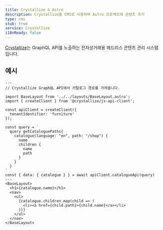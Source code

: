 ```yaml
---
title: Crystallize & Astro
description: Crystallize를 CMS로 사용하여 Astro 프로젝트에 콘텐츠 추가
type: cms
stub: true
service: Crystallize
i18nReady: false
---
```


[Crystallize](https://crystallize.com/)는 GraphQL API를 노출하는 전자상거래용 헤드리스 콘텐츠 관리 시스템입니다.

## 예시

```astro title="src/pages/index.astro"
---
// Crystallize GraphQL API에서 카탈로그 경로를 가져옵니다.

import BaseLayout from '../../layouts/BaseLayout.astro';
import { createClient } from '@crystallize/js-api-client';

const apiClient = createClient({
  tenantIdentifier: 'furniture'
});

const query = `
  query getCataloguePaths{
    catalogue(language: "en", path: "/shop") {
      name
      children {
        name
        path
      }
    }
  }
`
const { data: { catalogue } } = await apiClient.catalogueApi(query)
---
<BaseLayout>
  <h1>{catalogue.name}</h1>
  <nav>
    <ul>
      {catalogue.children.map(child => (
        <li><a href={child.path}>{child.name}</a></li>
      ))}
    </ul>
  </nav>
</BaseLayout>
```
